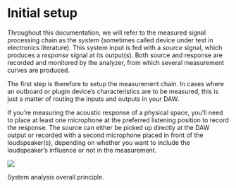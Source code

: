 # Initial setup
Throughout this documentation, we will refer to the measured signal processing chain as the <i>system</i> (sometimes called device under test in electronics literature). 
This system input is fed with a <i>source</i> signal, which produces a <i>response</i> signal at its output(s). 
Both source and response are recorded and monitored by the analyzer, from which several measurement curves are produced.

The first step is therefore to setup the measurement chain. In cases where an outboard or plugin device's characteristics are to be measured, this is just a matter of routing the inputs and outputs in your DAW.

If you're measuring the acoustic response of a physical space, you'll need to place at least one microphone at the preferred listening position to record the response. 
The source can either be picked up directly at the DAW output or recorded with a second microphone placed in front of the loudspeaker(s), depending on whether you want to include the loudspeaker's influence or not in the measurement.

![](https://flux-shared.s3.amazonaws.com/doc_images/Analyzer/SystemAnalysis/Principle.png)

:::{.callout-note}
System analysis overall principle.
:::